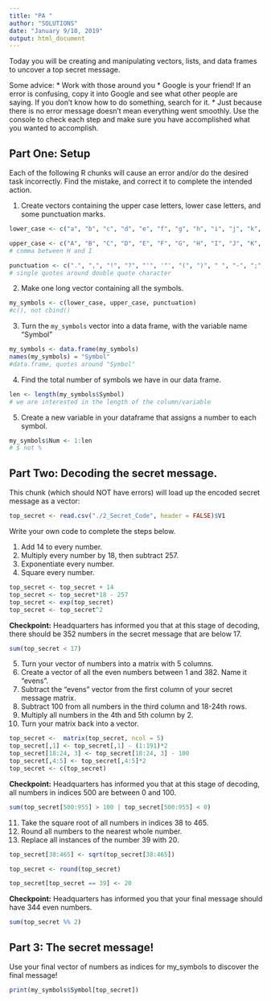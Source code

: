 ```yaml
---
title: "PA "
author: "SOLUTIONS"
date: "January 9/10, 2019"
output: html_document
---
```


Today you will be creating and manipulating vectors, lists, and data frames to uncover a top secret message.

Some advice:
* Work with those around you
* Google is your friend!  If an error is confusing, copy it into Google and see what other people are saying.  If you don't know how to do something, search for it.
* Just because there is no error message doesn't mean everything went smoothly.  Use the console to check each step and make sure you have accomplished what you wanted to accomplish.

## Part One: Setup

Each of the following R chunks will cause an error and/or do the desired task incorrectly.  Find the mistake, and correct it to complete the intended action. 

1. Create vectors containing the upper case letters, lower case letters, and some punctuation marks.

```r
lower_case <- c("a", "b", "c", "d", "e", "f", "g", "h", "i", "j", "k", "l", "m", "n", "o", "p", "q", "r", "s", "t", "u", "v", "w", "x", "y", "z")

upper_case <- c("A", "B", "C", "D", "E", "F", "G", "H", "I", "J", "K", "L", "M", "N", "O", "P", "Q", "R", "S", "T", "U", "V", "W", "X", "Y", "Z") 
# comma between H and I

punctuation <- c(".", ",", "!", "?", "'", '"', "(", ")", " ", "-", ";", ":")
# single quotes around double quote character

```

2. Make one long vector containing all the symbols.

```r

my_symbols <- c(lower_case, upper_case, punctuation)
#c(), not cbind()

```

3. Turn the `my_symbols` vector into a data frame, with the variable name "Symbol"

```r
my_symbols <- data.frame(my_symbols)
names(my_symbols) = "Symbol"
#data.frame, quotes around "Symbol"
```


4. Find the total number of symbols we have in our data frame.  

```r
len <- length(my_symbols$Symbol)
# we are interested in the length of the column/variable
```


5. Create a new variable in your dataframe that assigns a number to each symbol.

```r
my_symbols$Num <- 1:len
# $ not %
```

## Part Two: Decoding the secret message.

This chunk (which should NOT have errors) will load up the encoded secret message as a vector:

```r

top_secret <- read.csv("./2_Secret_Code", header = FALSE)$V1

```

Write your own code to complete the steps below.

1. Add 14 to every number.
2. Multiply every number by 18, then subtract 257.
3. Exponentiate every number.
4. Square every number.

```r
top_secret <- top_secret + 14
top_secret <- top_secret*18 - 257
top_secret <- exp(top_secret)
top_secret <- top_secret^2
```


**Checkpoint:** Headquarters has informed you that at this stage of decoding, there should be 352 numbers in the secret message that are below 17.

```r
sum(top_secret < 17)
```


5. Turn your vector of numbers into a matrix with 5 columns.
6. Create a vector of all the even numbers between 1 and 382. Name it "evens".
7. Subtract the "evens" vector from the first column of your secret message matrix.
8. Subtract 100 from all numbers in the third column and 18-24th rows.
9. Multiply all numbers in the 4th and 5th column by 2.
10. Turn your matrix back into a vector.

```r
top_secret <-  matrix(top_secret, ncol = 5)
top_secret[,1] <- top_secret[,1] - (1:191)*2
top_secret[18:24, 3] <- top_secret[18:24, 3] - 100
top_secret[,4:5] <- top_secret[,4:5]*2
top_secret <- c(top_secret)
```


**Checkpoint:** Headquarters has informed you that at this stage of decoding, all numbers in indices 500 are between 0 and 100.

```r
sum(top_secret[500:955] > 100 | top_secret[500:955] < 0)
```


11. Take the square root of all numbers in indices 38 to 465.
12. Round all numbers to the nearest whole number.
13. Replace all instances of the number 39 with 20.

```r
top_secret[38:465] <- sqrt(top_secret[38:465])

top_secret <- round(top_secret)

top_secret[top_secret == 39] <- 20

```


**Checkpoint:** Headquarters has informed you that your final message should have 344 even numbers.

```r
sum(top_secret %% 2)
```



## Part 3: The secret message!

Use your final vector of numbers as indices for my_symbols to discover the final message!

```r
print(my_symbols$Symbol[top_secret])
```



